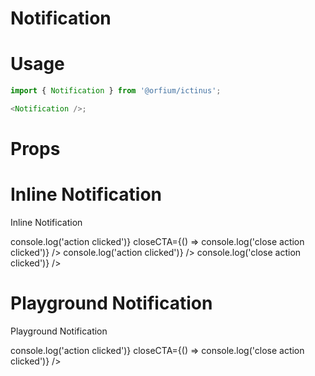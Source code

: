 
<Meta title="Design System/Notification" component={Notification} />

# Notification

# Usage

```js
import { Notification } from '@orfium/ictinus';

<Notification />;
```

# Props

<Props of={Notification} />

# Inline Notification

Inline Notification

<Preview>
  <Story name="Inline Notifiction" parameters={{ decorators: [withKnobs] }}>
    <Stack>
      <PresentComponent name="" width={768}>
        <Notification
          message={text('message', 'Informative Message')}
          variant="inline"
          type={select('type', ['success', 'error', 'info', 'warning'], 'success')}
          withIcon={boolean('withIcon', true)}
          withFilling={boolean('withFilling', false)}
        />
      </PresentComponent>
      <PresentComponent name="" width={768}>
        <Notification
          message={text('message', 'Informative Message')}
          variant="inline"
          type={select('type', ['success', 'error', 'info', 'warning'], 'success')}
          withIcon={boolean('withIcon', true)}
          withFilling={boolean('withFilling', false)}
          primaryCTALabel={text('primaryCTALabel', 'Action')}
          primaryCTA={() => console.log('action clicked')}
          closeCTA={() => console.log('close action clicked')}
        />
      </PresentComponent>
      <PresentComponent name="" width={768}>
        <Notification
          message={text('message', 'Informative Message')}
          variant="inline"
          type={select('type', ['success', 'error', 'info', 'warning'], 'success')}
          withIcon={boolean('withIcon', true)}
          withFilling={boolean('withFilling', false)}
          primaryCTALabel={text('primaryCTALabel', 'Action')}
          primaryCTA={() => console.log('action clicked')}
        />
      </PresentComponent>
      <PresentComponent name="" width={768}>
        <Notification
          withIcon={boolean('withIcon', true)}
          withFilling={boolean('withFilling', false)}
          message={text('message', 'Informative Message')}
          variant="inline"
          type={select('type', ['success', 'error', 'info', 'warning'], 'success')}
          closeCTA={() => console.log('close action clicked')}
        />
      </PresentComponent>
    </Stack>
  </Story>
</Preview>

# Playground Notification

Playground Notification

<Preview>
  <Story name="Playground Notifiction" parameters={{ decorators: [withKnobs] }}>
    <PresentComponent name="" width={768}>
      <Notification
        withIcon={boolean('withIcon', true)}
        withFilling={boolean('withFilling', false)}
        message={text('message', 'Informative Message')}
        variant={select('variant', ['inline', 'banner', 'modal', 'toast'], 'inline')}
        type={select('type', ['success', 'error', 'info', 'warning'], 'success')}
        primaryCTALabel={text('primaryCTALabel', 'Action')}
        primaryCTA={() => console.log('action clicked')}
        closeCTA={() => console.log('close action clicked')}
      />
    </PresentComponent>
  </Story>
</Preview>
